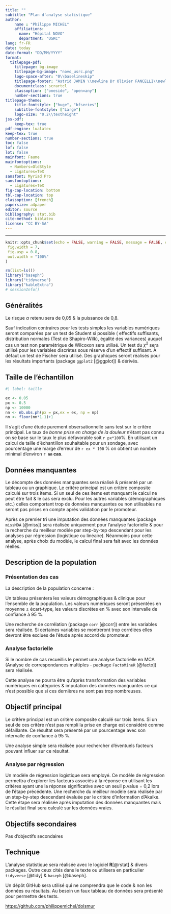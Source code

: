 ```yaml
---
title: ""
subtitle: "Plan d'analyse statistique"
author: 
    name : "Philippe MICHEL"
    affiliations:
      name: "Hôpital NOVO"
      department: "USRC"
lang: fr-FR
date: today
date-format: "DD/MM/YYYY"
format: 
  titlepage-pdf:
    titlepage: bg-image
    titlepage-bg-image: "novo_usrc.png"
    logo-space-after: "0\\baselineskip"
    titlepage-footer: "Astrid JAMIN \\newline Dr Olivier FANCELLI\\newline SAMU 95 (Pontoise) "
    documentclass: scrartcl
    classoption: ["oneside", "open=any"]
    number-sections: true
titlepage-theme:
    title-fontstyle: ["huge", "bfseries"]
    subtitle-fontstyle: ["Large"]
    logo-size: "0.2\\textheight"
jss-pdf:
    keep-tex: true   
pdf-engine: lualatex
keep-tex: true
number-sections: true
toc: false
lof: false
lot: false
mainfont: Faune
mainfontoptions:
  - Numbers=OldStyle
  - Ligatures=TeX
sansfont: Myriad Pro
sansfontoptions:
  - Ligatures=TeX
fig-cap-location: bottom
tbl-cap-location: top
classoption: [french]
papersize: a4paper
editor: source
bibliography: stat.bib
cite-method: biblatex
license: "CC BY-SA"
---
```

---

```r
knitr::opts_chunk$set(echo = FALSE, warning = FALSE, message = FALSE, cache = FALSE,
 fig.width = 7,
 fig.asp = 0.8,
 out.width = "100%"
)
```

```r
rm(list=ls())
library("baseph")
library("tidyverse")
library("kableExtra")
# sessionInfo()
```

## Généralités

Le risque $\alpha$ retenu sera de 0,05 & la puissance de 0,8.

Sauf indication contraires pour les tests simples les variables numériques seront comparées par un test de Student si possible ( effectifs suffisants, distribution normales (Test de Shapiro-Wilk), égalité des variances) auquel cas un test non paramétrique de Wilcoxon sera utilisé. Un test du $\chi^2$ sera utilisé pour les variables discrètes sous réserve d'un effectif suffisant. À défaut un test de Fischer sera utilisé. Des graphiques seront réalisés pour les résultats importants (package `ggplot2` [@ggplot]) & dérivés.

## Taille de l'échantillon
 
```r
#| label: taille

ex <- 0.05
px <- 0.5
np <- 10000
nn <- nb.obs.ph(px = px,ex = ex, np = np)
nn <- floor(nn*1.1)+1
```



Il s'agit d'une étude purement obsersationnelle sans test sur le critère principal. Le  taux de *bonne prise en charge de la douleur* n'étant pas connu on se base sur le taux le plus défavorable soit `r px*100`%. En utilisant un calcul de taille d'échantillon souhaitable pour un sondage, avec pourcentage une marge d'erreur de `r ex * 100` % on obtient un nombre minimal d'environ **`r nn` cas**. 



## Données manquantes

Le décompte des données manquantes sera réalisé & présenté par un tableau ou un graphique. Le critère principal est un critère composite calculé sur trois items. Si un seul de ces items est manquant le calcul ne peut être fait & le cas sera exclu. Pour les autres variables (démographiques etc.) celles comportant trop de données manquantes ou non utilisables ne seront pas prises en compte après validation par le promoteur.

Après ce premier tri une imputation des données manquantes (package `missMDA` [@miss]) sera réalisée uniquement pour l'analyse factorielle & pour la recherche du meilleur modèle par step-by-tep descendant pour les analyses par régression (logistique ou linéaire). Néanmoins pour cette analyse, après choix du modèle, le calcul final sera fait avec les données réelles. 

## Description de la population

### Présentation des cas

La description de la population concerne :

Un tableau présentera les valeurs démographiques & clinique pour l'ensemble de la population. Les valeurs numériques seront présentées en moyenne ± écart-type, les valeurs discrètes en % avec son intervalle de confiance à 95 %.

Une recherche de corrélation (package `corr` [@corr]) entre les variables sera réalisée. Si certaines variables se montreront trop corrélées elles devront être exclues de l'étude après accord du promoteur. 

### Analyse factorielle

Si le nombre de cas recueillis le permet une analyse factorielle en MCA (Analyse de correspondances multiples - package `FactoMineR` [@facto]) sera réalisée.

Cette analyse ne pourra être qu'après transformation des variables numériques en catégories & imputation des données manquantes ce qui n'est possible que si ces dernières ne sont pas trop nombreuses.

## Objectif principal

Le critère principal est un critère composite calculé sur trois items. Si un seul de ces critère n'est pas rempli la prise en charge est considéré comme défaillante. Ce résultat sera présenté par un pourcentage avec son intervalle de confiance à 95 %.
 
Une analyse simple sera réalisée pour rechercher d'éventuels facteurs pouvant influer sur ce résultat.


### Analyse par régression

Un modèle de régression logistique sera employé. Ce modèle de régression permettra d’explorer les facteurs associés à la réponse en utilisant les critères ayant une la réponse significative avec un seuil p.value = 0,2 lors de l'étape précédente. Une recherche du meilleur modèle sera réalisée par un step-by-step descendant évaluée par le critère d’information d’Akaike. Cette étape sera réalisée après imputation des données manquantes mais le résultat final sera calculé sur les données vraies. 

## Objectifs secondaires

Pas d'objectifs secondaires

## Technique {.appendix}

L'analyse statistique sera réalisée avec le logiciel **R**[@rstat] & divers packages. Outre ceux cités dans le texte ou utilisera en particulier `tidyverse` [@tidy] & `baseph` [@baseph].

Un dépôt GitHub sera utilisé qui ne comprendra que le code & non les données ou résultats. Au besoin un faux tableau de données sera présenté pour permettre des tests.

<https://github.com/philippemichel/dolsmur>
